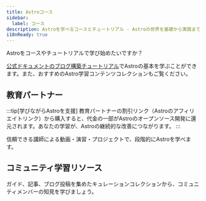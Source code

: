```yaml
---
title: Astroコース
sidebar:
  label: コース
description: Astroを学べるコースとチュートリアル - Astroの世界を基礎から実践まで
i18nReady: true
---
```



Astroをコースやチュートリアルで学び始めたいですか？

[公式ドキュメントのブログ構築チュートリアル](/tutorial/0-introduction/)でAstroの基本を学ぶことができます。また、おすすめのAstro学習コンテンツコレクションもご覧ください。


## 教育パートナー


:::tip[学びながらAstroを支援]
教育パートナーの割引リンク（Astroのアフィリエイトリンク）から購入すると、代金の一部がAstroのオープンソース開発に還元されます。あなたの学習が、Astroの継続的な改善につながります。
:::

信頼できる講師による動画・演習・プロジェクトで、段階的にAstroを学べます。

<LinkCard
  title="Coding in PublicでAstroを学ぶ"
  href="https://learnastro.dev/?code=ASTRO_PROMO"
  description="150本以上の動画レッスンで、Astroの組み込みツールや機能の使い方を学べるプレミアムなインタラクティブコースです。"
/>

<LinkCard
  title="James Q QuickでAstroを学ぶ"
  href="https://scrimba.com/intro-to-astro-c00ar0fi5u?via=astro"
  description="35本のScrimbaレッスンで、動画とIDEが一体化したユニークな学習プラットフォーム上で初めてのAstroサイトを構築します。"
/>

## コミュニティ学習リソース

ガイド、記事、ブログ投稿を集めたキュレーションコレクションから、コミュニティメンバーの知見を学びましょう。


<CardGrid>
<LinkCard
  title="Astro Tips"
  href="https://astro-tips.dev/"
  description="高度でユニークな、実験的かつコミュニティが書いたレシピ、チュートリアル、クイックヒント集。"
/>

<LinkCard
  title="Astro Support Squid"
  href="https://get.supportsquid.ink/"
  description="Astro Discord外の公開サポートフォーラムとナレッジベース。"
/>
</CardGrid>
